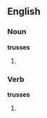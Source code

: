 ==English==

===Noun===
'''trusses'''

# {{plural of|[[truss]]}}

===Verb===
'''trusses'''

# {{third-person singular of|[[truss]]}}